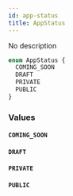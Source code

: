 ```yaml
---
id: app-status
title: AppStatus
---
```


No description

```graphql
enum AppStatus {
  COMING_SOON
  DRAFT
  PRIVATE
  PUBLIC
}
```

### Values

#### `COMING_SOON`

#### `DRAFT`

#### `PRIVATE`

#### `PUBLIC`
